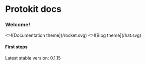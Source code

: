 # Protokit docs

### Welcome!


<Cards num={2}>
  <Cards.Card
    image
    arrow
    title="Documentation theme"
    href="/docs"
  >
    <>![Documentation theme](/rocket.svg)</>
  </Cards.Card>
  <Cards.Card image arrow title="Blog theme" href="/docs">
    <>![Blog theme](/hat.svg)</>
  </Cards.Card>
</Cards>

#### First steps

<Cards num={2}>
  <Cards.Card
    title="Quickstart"
    href="/docs/getting-started/quickstart"
  >
  </Cards.Card>
  <Cards.Card
    title="Walkthrough by example"
    href="/docs/getting-started/walkthrough">
  </Cards.Card>
</Cards>

<Cards num={2}>
  <Cards.Card
    title="Airdrop Tutorial"
    href="/docs/getting-started/quickstart"
  >
  </Cards.Card>
  <Cards.Card
    title="Building provable code"
    href="/docs/getting-started/walkthrough">
  </Cards.Card>
</Cards>

<Cards num={2}>
  <Cards.Card
    title="Writing Protokit application"
    href="/docs/getting-started/quickstart"
  >
  </Cards.Card>
  <Cards.Card
    title="Writing UIs"
    href="/docs/getting-started/walkthrough">
  </Cards.Card>
</Cards>

Latest stable version: 0.1.15